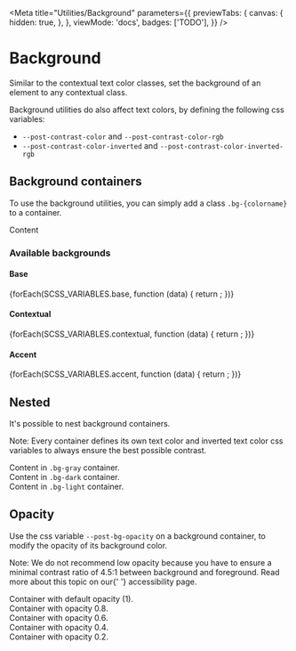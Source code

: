 
<Meta
  title="Utilities/Background"
  parameters={{
    previewTabs: {
      canvas: {
        hidden: true,
      },
    },
    viewMode: 'docs',
    badges: ['TODO'],
  }}
/>

# Background

<p className="lead">
  Similar to the contextual text color classes, set the background of an element to any contextual
  class.
</p>
Background utilities do also affect text colors, by defining the following css variables:

- `--post-contrast-color` and `--post-contrast-color-rgb`
- `--post-contrast-color-inverted` and `--post-contrast-color-inverted-rgb`

## Background containers

To use the background utilities, you can simply add a class `.bg-{colorname}` to a container.

<Canvas withSource="open">
  <Story name="Background containers">
    <div class="bg-yellow p-3">Content</div>
  </Story>
</Canvas>

### Available backgrounds

#### Base

<section className="background-container__section">
  {forEach(SCSS_VARIABLES.base, function (data) {
    return <BackgroundContainer key={data.key} name={data.key} color={data.value} />;
  })}
</section>

#### Contextual

<section className="background-container__section">
  {forEach(SCSS_VARIABLES.contextual, function (data) {
    return <BackgroundContainer key={data.key} name={data.key} color={data.value} />;
  })}
</section>

#### Accent

<section className="background-container__section">
  {forEach(SCSS_VARIABLES.accent, function (data) {
    return <BackgroundContainer key={data.key} name={data.key} color={data.value} />;
  })}
</section>

## Nested

It's possible to nest background containers.

<p className="alert alert-info alert-md">
  Note: Every container defines its own text color and inverted text color css variables to always
  ensure the best possible contrast.
</p>

<Canvas withSource="open">
  <Story name="Nested">
    <div class="bg-gray p-3">
      Content in <code>.bg-gray</code> container.
      <div class="bg-dark p-3">
        Content in <code>.bg-dark</code> container.
        <div class="bg-light p-3">
          Content in <code>.bg-light</code> container.
        </div>
      </div>
    </div>
  </Story>
</Canvas>

## Opacity

Use the css variable `--post-bg-opacity` on a background container, to modify the opacity of its background color.

<p className="alert alert-info alert-md">
  Note: We do not recommend low opacity because you have to ensure a minimal contrast ratio of 4.5:1
  between background and foreground. Read more about this topic on our{' '}
  <LinkTo kind="foundations-accessibility">accessibility</LinkTo> page.
</p>

<Canvas withSource="open">
  <Story name="Opacity">
    <div class="bg-aubergine p-3">Container with default opacity (1).</div>
    <div class="bg-aubergine p-3" style={{ '--post-bg-opacity': 0.8 }}>
      Container with opacity 0.8.
    </div>
    <div class="bg-aubergine p-3" style={{ '--post-bg-opacity': 0.6 }}>
      Container with opacity 0.6.
    </div>
    <div class="bg-aubergine p-3" style={{ '--post-bg-opacity': 0.4 }}>
      Container with opacity 0.4.
    </div>
    <div class="bg-aubergine p-3" style={{ '--post-bg-opacity': 0.2 }}>
      Container with opacity 0.2.
    </div>
  </Story>
</Canvas>
